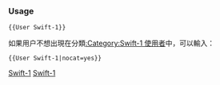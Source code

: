 {{Userbox-level
| level =1a
| id = [[Swift (程式語言)|Swift]]
| info = 這個用户'''[[:Category:Swift-0 使用者|剛開始]]'''使用'''[[:Category:Swift 使用者|Swift]]'''。
| usercategory = Swift-1 使用者
| nocat = {{{nocat|}}}
}}<noinclude>[[Category:程式用戶框模板|Swift-1]]

{{brClear}}
=== Usage ===

<tt><nowiki>{{User Swift-1}}</nowiki></tt>

如果用户不想出現在分類[[:Category:Swift-1 使用者]]中，可以輸入：

<tt><nowiki>{{User Swift-1|nocat=yes}}</nowiki></tt>

[[Category:程式用戶框模板|Swift-1]]
</noinclude>